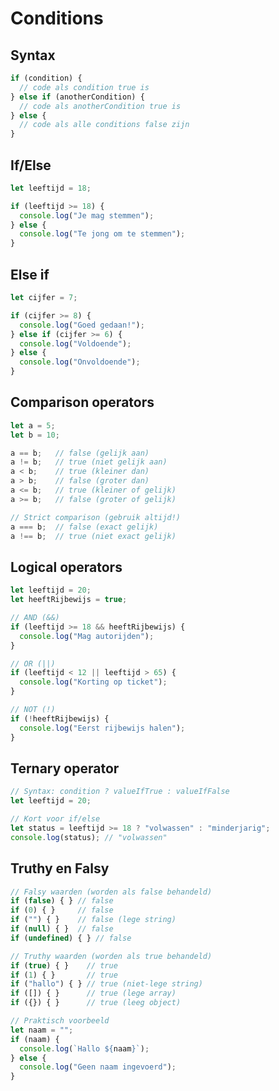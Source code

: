# Conditions

## Syntax

```javascript
if (condition) {
  // code als condition true is
} else if (anotherCondition) {
  // code als anotherCondition true is
} else {
  // code als alle conditions false zijn
}
```

## If/Else

```javascript
let leeftijd = 18;

if (leeftijd >= 18) {
  console.log("Je mag stemmen");
} else {
  console.log("Te jong om te stemmen");
}
```

## Else if

```javascript
let cijfer = 7;

if (cijfer >= 8) {
  console.log("Goed gedaan!");
} else if (cijfer >= 6) {
  console.log("Voldoende");
} else {
  console.log("Onvoldoende");
}
```

## Comparison operators

```javascript
let a = 5;
let b = 10;

a == b;   // false (gelijk aan)
a != b;   // true (niet gelijk aan)
a < b;    // true (kleiner dan)
a > b;    // false (groter dan)
a <= b;   // true (kleiner of gelijk)
a >= b;   // false (groter of gelijk)

// Strict comparison (gebruik altijd!)
a === b;  // false (exact gelijk)
a !== b;  // true (niet exact gelijk)
```

## Logical operators

```javascript
let leeftijd = 20;
let heeftRijbewijs = true;

// AND (&&)
if (leeftijd >= 18 && heeftRijbewijs) {
  console.log("Mag autorijden");
}

// OR (||)
if (leeftijd < 12 || leeftijd > 65) {
  console.log("Korting op ticket");
}

// NOT (!)
if (!heeftRijbewijs) {
  console.log("Eerst rijbewijs halen");
}
```

## Ternary operator

```javascript
// Syntax: condition ? valueIfTrue : valueIfFalse
let leeftijd = 20;

// Kort voor if/else
let status = leeftijd >= 18 ? "volwassen" : "minderjarig";
console.log(status); // "volwassen"
```

## Truthy en Falsy

```javascript
// Falsy waarden (worden als false behandeld)
if (false) { } // false
if (0) { }     // false
if ("") { }    // false (lege string)
if (null) { }  // false
if (undefined) { } // false

// Truthy waarden (worden als true behandeld)
if (true) { }    // true
if (1) { }       // true
if ("hallo") { } // true (niet-lege string)
if ([]) { }      // true (lege array)
if ({}) { }      // true (leeg object)

// Praktisch voorbeeld
let naam = "";
if (naam) {
  console.log(`Hallo ${naam}`);
} else {
  console.log("Geen naam ingevoerd");
}
```
